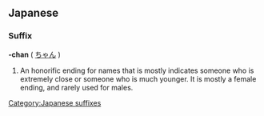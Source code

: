 ==Japanese==
===Suffix===
'''-chan''' ( [[ちゃん]] )
#An honorific ending for names that is mostly indicates someone who is extremely close or someone who is much younger.  It is mostly a female ending, and rarely used for males.
[[Category:Japanese suffixes]]